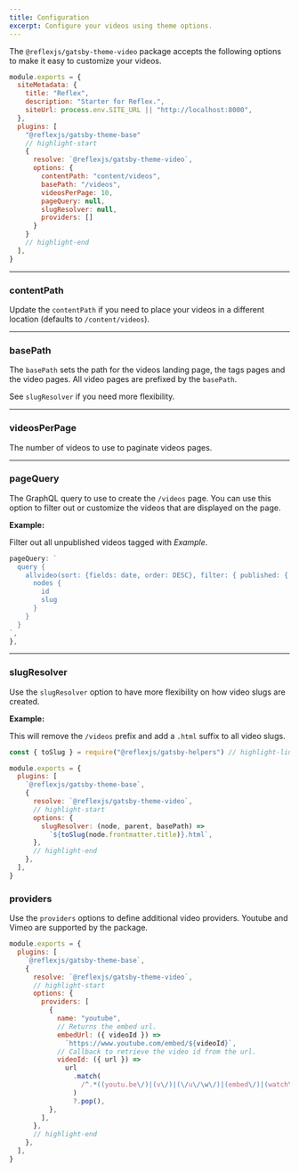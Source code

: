 ```yaml
---
title: Configuration
excerpt: Configure your videos using theme options.
---
```


The `@reflexjs/gatsby-theme-video` package accepts the following options to make it easy to customize your videos.

```js title=gatsby-config.js
module.exports = {
  siteMetadata: {
    title: "Reflex",
    description: "Starter for Reflex.",
    siteUrl: process.env.SITE_URL || "http://localhost:8000",
  },
  plugins: [
    "@reflexjs/gatsby-theme-base"
    // highlight-start
    {
      resolve: `@reflexjs/gatsby-theme-video`,
      options: {
        contentPath: "content/videos",
        basePath: "/videos",
        videosPerPage: 10,
        pageQuery: null,
        slugResolver: null,
        providers: []
      }
    }
    // highlight-end
  ],
}
```

<Hr mt="8" />

### contentPath

Update the `contentPath` if you need to place your videos in a different location (defaults to `/content/videos`).

<Hr mt="8" />

### basePath

The `basePath` sets the path for the videos landing page, the tags pages and the video pages. All video pages are prefixed by the `basePath`.

See `slugResolver` if you need more flexibility.

<Hr mt="8" />

### videosPerPage

The number of videos to use to paginate videos pages.

<Hr mt="8" />

### pageQuery

The GraphQL query to use to create the `/videos` page. You can use this option to filter out or customize the videos that are displayed on the page.

**Example:**

Filter out all unpublished videos tagged with _Example_.

```js
pageQuery: `
  query {
    allvideo(sort: {fields: date, order: DESC}, filter: { published: { eq: false } }) {
      nodes {
        id
        slug
      }
    }
  }
`,
},
```

<Hr mt="8" />

### slugResolver

Use the `slugResolver` option to have more flexibility on how video slugs are created.

**Example:**

This will remove the `/videos` prefix and add a `.html` suffix to all video slugs.

```js title=gatsby-config.js
const { toSlug } = require("@reflexjs/gatsby-helpers") // highlight-line

module.exports = {
  plugins: [
    `@reflexjs/gatsby-theme-base`,
    {
      resolve: `@reflexjs/gatsby-theme-video`,
      // highlight-start
      options: {
        slugResolver: (node, parent, basePath) =>
          `${toSlug(node.frontmatter.title)}.html`,
      },
      // highlight-end
    },
  ],
}
```

### providers

Use the `providers` options to define additional video providers. Youtube and Vimeo are supported by the package.

```js
module.exports = {
  plugins: [
    `@reflexjs/gatsby-theme-base`,
    {
      resolve: `@reflexjs/gatsby-theme-video`,
      // highlight-start
      options: {
        providers: [
          {
            name: "youtube",
            // Returns the embed url.
            embedUrl: ({ videoId }) =>
              `https://www.youtube.com/embed/${videoId}`,
            // Callback to retrieve the video id from the url.
            videoId: ({ url }) =>
              url
                .match(
                  /^.*((youtu.be\/)|(v\/)|(\/u\/\w\/)|(embed\/)|(watch\?))\??v?=?([^#&?]*).*/i
                )
                ?.pop(),
          },
        ],
      },
      // highlight-end
    },
  ],
}
```
